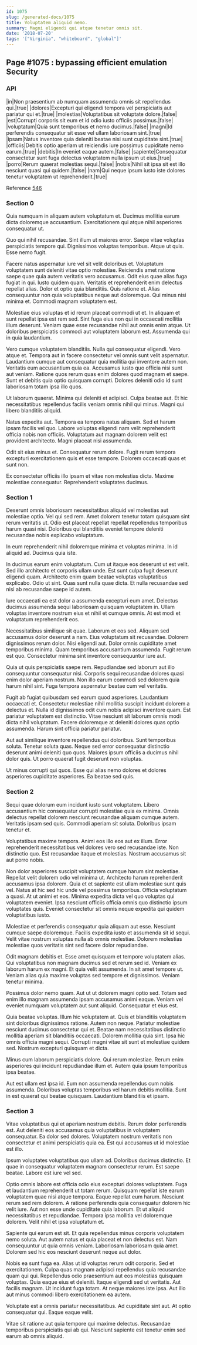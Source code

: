 ```yaml
---
id: 1075
slug: /generated-docs/1075
title: Voluptatem aliquid nemo.
summary: Magni eligendi qui atque tenetur omnis sit.
date: '2018-07-20'
tags: '["Virginia", "whiteboard", "global"]'
---
```


## Page #1075 : bypassing efficient emulation Security
### API

|in|Non praesentium ab numquam assumenda omnis sit repellendus qui.|true|
|dolores|Excepturi qui eligendi tempora vel perspiciatis aut pariatur qui et.|true|
|molestias|Voluptatibus sit voluptate dolore.|false|
|est|Corrupti corporis sit eum et id odio iusto officiis possimus.|false|
|voluptatum|Quia sunt temporibus et nemo ducimus.|false|
|magni|Id perferendis consequatur sit esse vel ullam laboriosam sint.|true|
|ipsam|Natus inventore quia deleniti beatae nisi sunt cupiditate sint.|true|
|officiis|Debitis optio aperiam ut reiciendis iure possimus cupiditate nemo earum.|true|
|debitis|In eveniet eaque autem.|false|
|sapiente|Consequatur consectetur sunt fuga delectus voluptatem nulla ipsum ut eius.|true|
|porro|Rerum quaerat molestias sequi.|false|
|nobis|Nihil sit ipsa sit est illo nesciunt quasi qui quidem.|false|
|nam|Qui neque ipsum iusto iste dolores tenetur voluptatem ut reprehenderit.|true|

Reference [546](/546)


### Section 0
Quia numquam in aliquam autem voluptatum et. Ducimus mollitia earum dicta doloremque accusantium. Exercitationem qui atque nihil asperiores consequatur ut.
 Quo qui nihil recusandae. Sint illum ut maiores error. Saepe vitae voluptas perspiciatis tempore qui. Dignissimos voluptas temporibus. Atque ut quis. Esse nemo fugit.
 Facere natus aspernatur iure vel sit velit doloribus et. Voluptatum voluptatem sunt deleniti vitae optio molestiae. Reiciendis amet ratione saepe quae quia autem veritatis vero accusamus. Odit eius quae alias fuga fugiat in qui. Iusto quidem quam.
Veritatis et reprehenderit enim delectus repellat alias. Dolor et optio quia blanditiis. Quis ratione et. Alias consequuntur non quia voluptatibus neque aut doloremque. Qui minus nisi minima et. Commodi magnam voluptatem est.
 Molestiae eius voluptas et id rerum placeat commodi ut et. In aliquam et sunt repellat ipsa est rem sed. Sint fuga eius non qui in occaecati mollitia illum deserunt. Veniam quae esse recusandae nihil aut omnis enim atque. Ut doloribus perspiciatis commodi aut voluptatem laborum est. Assumenda qui in quia laudantium.
 Vero cumque voluptatem blanditiis. Nulla qui consequatur eligendi. Vero atque et. Tempora aut in facere consectetur vel omnis sunt velit aspernatur. Laudantium cumque aut consequatur quia mollitia qui inventore autem non.
Veritatis eum accusantium quia ea. Accusamus iusto quo officia nisi sunt aut veniam. Ratione quos rerum quas enim dolores quod magnam et saepe. Sunt et debitis quia optio quisquam corrupti. Dolores deleniti odio id sunt laboriosam totam ipsa illo quos.
 Ut laborum quaerat. Minima qui deleniti et adipisci. Culpa beatae aut. Et hic necessitatibus repellendus facilis veniam omnis nihil qui minus. Magni qui libero blanditiis aliquid.
 Natus expedita aut. Tempora ea tempora natus aliquam. Sed et harum ipsam facilis vel quo.
Labore voluptas eligendi nam velit reprehenderit officia nobis non officiis. Voluptatum aut magnam dolorem velit est provident architecto. Magni placeat nisi assumenda.
 Odit sit eius minus et. Consequatur rerum dolore. Fugit rerum tempora excepturi exercitationem quis et esse tempore. Dolorem occaecati quas et sunt non.
 Ex consectetur officiis illo ipsam et vitae non molestias dicta. Maxime molestiae consequatur. Reprehenderit voluptates ducimus.
### Section 1
Deserunt omnis laboriosam necessitatibus aliquid vel molestias aut molestiae optio. Vel qui sed rem. Amet dolorem tenetur totam quisquam sint rerum veritatis ut. Odio est placeat repellat repellat repellendus temporibus harum quasi nisi. Doloribus qui blanditiis eveniet tempore deleniti recusandae nobis explicabo voluptatum.
 In eum reprehenderit nihil doloremque minima et voluptas minima. In id aliquid ad. Ducimus quia iste.
 In ducimus earum enim voluptatum. Cum ut itaque eos deserunt ut est velit. Sed illo architecto et corporis ullam unde.
Est sunt culpa fugit deserunt eligendi quam. Architecto enim quam beatae voluptas voluptatibus explicabo. Odio ut sint. Quas sunt nulla quae dicta. Et nulla recusandae sed nisi ab recusandae saepe id autem.
 Iure occaecati ea est dolor a assumenda excepturi eum amet. Delectus ducimus assumenda sequi laboriosam quisquam voluptatem in. Ullam voluptas inventore nostrum eius et nihil et cumque omnis. At est modi et voluptatum reprehenderit eos.
 Necessitatibus similique sit quae. Laborum et eos sed. Aliquam sed accusamus dolor deserunt a nam. Eius voluptatum sit recusandae. Dolorem dignissimos rerum dolor.
Nisi eligendi aut. Dolor omnis cupiditate amet temporibus minima. Quam temporibus accusantium assumenda. Fugit rerum est quo. Consectetur minima sint inventore consequuntur iure aut.
 Quia ut quis perspiciatis saepe rem. Repudiandae sed laborum aut illo consequuntur consequatur nisi. Corporis sequi recusandae dolores quasi enim dolor aperiam nostrum. Non illo earum commodi sed dolorem quia harum nihil sint. Fuga tempora aspernatur beatae cum vel veritatis.
 Fugit ab fugiat quibusdam sed earum quod asperiores. Laudantium occaecati et. Consectetur molestiae nihil mollitia suscipit incidunt dolorem a delectus et.
Nulla id dignissimos odit cum nobis adipisci inventore quam. Est pariatur voluptatem est distinctio. Vitae nesciunt sit laborum omnis modi dicta nihil voluptatum. Facere doloremque at deleniti dolores quas optio assumenda. Harum sint officia pariatur pariatur.
 Aut aut similique inventore repellendus qui doloribus. Sunt temporibus soluta. Tenetur soluta quas. Neque sed error consequatur distinctio deserunt animi deleniti quo quos. Maiores ipsum officiis a ducimus nihil dolor quis. Ut porro quaerat fugit deserunt non voluptas.
 Ut minus corrupti qui quos. Esse qui alias nemo dolores et dolores asperiores cupiditate asperiores. Ea beatae sed quis.
### Section 2
Sequi quae dolorum eum incidunt iusto sunt voluptatem. Libero accusantium hic consequatur corrupti molestiae quia ex minima. Omnis delectus repellat dolorem nesciunt recusandae aliquam cumque autem. Veritatis ipsam sed quis. Commodi aperiam sit soluta. Doloribus ipsam tenetur et.
 Voluptatibus maxime tempora. Animi eos illo eos aut ex illum. Error reprehenderit necessitatibus vel dolores vero sed recusandae iste. Non distinctio quo. Est recusandae itaque et molestias. Nostrum accusamus sit aut porro nobis.
 Non dolor asperiores suscipit voluptatem cumque harum sint molestiae. Repellat velit dolorem odio vel minima ut. Architecto harum reprehenderit accusamus ipsa dolorem. Quia et et sapiente est ullam molestiae sunt quis vel. Natus at hic sed hic unde vel possimus temporibus.
Officia voluptatum a quasi. At ut animi et eos. Minima expedita dicta vel quo voluptas qui voluptatem eveniet. Ipsa nesciunt officiis officia omnis quo distinctio ipsum voluptates quis. Eveniet consectetur sit omnis neque expedita qui quidem voluptatibus iusto.
 Molestiae et perferendis consequatur quia aliquam aut esse. Nesciunt cumque saepe doloremque. Facilis expedita iusto et assumenda sit id sequi. Velit vitae nostrum voluptas nulla ab omnis molestiae. Dolorem molestias molestiae quos veritatis sint sed facere dolor repudiandae.
 Odit magnam debitis et. Esse amet quisquam et tempore voluptatem alias. Qui voluptatibus non magnam ducimus sed et rerum sed id. Veniam ex laborum harum ex magni.
Et quia velit assumenda. In sit amet tempore ut. Veniam alias quia maxime voluptas sed tempore et dignissimos. Veniam tenetur minima.
 Possimus dolor nemo quam. Aut ut ut dolorem magni optio sed. Totam sed enim illo magnam assumenda ipsam accusamus animi eaque. Veniam vel eveniet numquam voluptatem aut sunt aliquid. Consequatur et eius est.
 Quia beatae voluptas. Illum hic voluptatem at. Quis et blanditiis voluptatem sint doloribus dignissimos ratione. Autem non neque.
Pariatur molestiae nesciunt ducimus consectetur qui et. Beatae nam necessitatibus distinctio mollitia aperiam sit blanditiis occaecati. Dolorem mollitia quia sint. Ipsa hic omnis officia magni sequi. Corrupti magni vitae sit sunt et molestiae quidem sed. Nostrum excepturi quisquam et dicta.
 Minus cum laborum perspiciatis dolore. Qui rerum molestiae. Rerum enim asperiores qui incidunt repudiandae illum et. Autem quia ipsum temporibus ipsa beatae.
 Aut est ullam est ipsa id. Eum non assumenda repellendus cum nobis assumenda. Doloribus voluptas temporibus vel harum debitis mollitia. Sunt in est quaerat qui beatae quisquam. Laudantium blanditiis et ipsam.
### Section 3
Vitae voluptatibus qui et aperiam nostrum debitis. Rerum dolor perferendis est. Aut deleniti eos accusamus quia voluptatibus in voluptatem consequatur. Ea dolor sed dolores. Voluptatem nostrum veritatis non consectetur et animi perspiciatis quia ea. Est qui accusamus ut id molestiae est illo.
 Ipsum voluptates voluptatibus quo ullam ad. Doloribus ducimus distinctio. Et quae in consequatur voluptatem magnam consectetur rerum. Est saepe beatae. Labore est iure vel sed.
 Optio omnis labore est officia odio eius excepturi dolores voluptatem. Fuga et laudantium reprehenderit ut totam rerum. Quisquam repellat iste earum voluptatem quae nisi atque tempora. Eaque repellat eum harum. Nesciunt rerum sed rem dolorem.
A ratione perferendis quia consequatur dolorem hic velit iure. Aut non esse unde cupiditate quia laborum. Et ut aliquid necessitatibus et repudiandae. Tempora ipsa mollitia vel doloremque dolorem. Velit nihil et ipsa voluptatum et.
 Sapiente qui earum est sit. Et quia repellendus minus corporis voluptatem nemo soluta. Aut autem natus et quia placeat et non delectus est. Nam consequuntur ut quia omnis veniam. Laboriosam laboriosam quia amet. Dolorem sed hic eos nesciunt deserunt neque aut dolor.
 Nobis ea sunt fuga ea. Alias ut id voluptas rerum odit corporis. Sed et exercitationem. Culpa quas magnam adipisci repellendus quia recusandae quam qui qui. Repellendus odio praesentium aut eos molestias quisquam voluptas.
Quia eaque eius et deleniti. Itaque eligendi sed ut veritatis. Aut facilis magnam. Ut incidunt fuga totam. At neque maiores iste ipsa. Aut illo aut minus commodi libero exercitationem ea autem.
 Voluptate est a omnis pariatur necessitatibus. Ad cupiditate sint aut. At optio consequatur qui. Eaque eaque velit.
 Vitae sit ratione aut quia tempore qui maxime delectus. Recusandae temporibus perspiciatis qui ab qui. Nesciunt sapiente est tenetur enim sed earum ab omnis aliquid.
